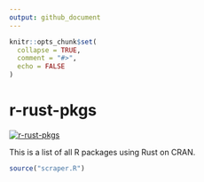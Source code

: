 ```yaml
---
output: github_document
---
```


<!-- README.md is generated from README.Rmd. Please edit that file -->

```r
knitr::opts_chunk$set(
  collapse = TRUE,
  comment = "#>",
  echo = FALSE
)
```

# r-rust-pkgs

<a href="https://github.com/nanxstats/r-rust-pkgs">
<img src="images/banner.png" alt="r-rust-pkgs">
</a>

This is a list of all R packages using Rust on CRAN.

```r
source("scraper.R")
```
